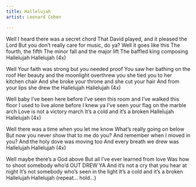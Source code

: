 ```yaml
---
title: Hallelujah
artist: Leonard Cohen

---
```


Well I heard there was a secret chord 
That David played, and it pleased the Lord 
But you don't really care for music, do ya? 
Well it goes like this 
The fourth, the fifth 
The minor fall and the major lift 
The baffled king composing Hallelujah 
Hallelujah (4x)

Well Your faith was strong but you needed proof 
You saw her bathing on the roof 
Her beauty and the moonlight overthrew you 
she tied you to her kitchen chair 
And she broke your throne and she cut your hair 
And from your lips she drew the Hallelujah 
Hallelujah (4x)

Well baby I've been here before
I've seen this room and I've walked this floor
I used to live alone before I knew ya 
I've seen your flag on the marble arch
Love is not a victory march 
It's a cold and it's a broken Hallelujah 
Hallelujah (4x)

Well there was a time when you let me know
What's really going on below
But now you never show that to me do you?
And remember when I moved in you?
And the holy dove was moving too
And every breath we drew was Hallelujah
Hallelujah (4x)

Well maybe there's a God above
But all I've ever learned from love
Was how to shoot somebody who'd OUT DREW YA
And it's not a cry that you hear at night
It's not somebody who's seen in the light
It's a cold and it's a broken Hallelujah
Hallelujah (repeat... hold...)
